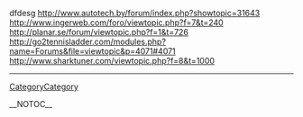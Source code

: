 dfdesg http://www.autotech.by/forum/index.php?showtopic=31643 http://www.ingerweb.com/foro/viewtopic.php?f=7&t=240 http://planar.se/forum/viewtopic.php?f=1&t=726 http://go2tennisladder.com/modules.php?name=Forums&file=viewtopic&p=4071#4071
http://www.sharktuner.com/viewtopic.php?f=8&t=1000
----
[[CategoryCategory]]

__NOTOC__